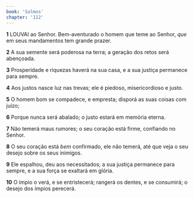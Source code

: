 ```yaml
---
book: 'Salmos'
chapter: '112'
---
```


**1** LOUVAI ao Senhor. Bem-aventurado o homem que teme ao Senhor, _que_ em seus mandamentos tem grande prazer.

**2** A sua semente será poderosa na terra; a geração dos retos será abençoada.

**3** Prosperidade e riquezas haverá na sua casa, e a sua justiça permanece para sempre.

**4** Aos justos nasce luz nas trevas; ele é piedoso, misericordioso e justo.

**5** O homem bom se compadece, e empresta; disporá as suas coisas com juízo;

**6** Porque nunca será abalado; o justo estará em memória eterna.

**7** Não temerá maus rumores; o seu coração está firme, confiando no Senhor.

**8** O seu coração está _bem_ confirmado, ele não temerá, até que veja o seu desejo sobre os seus inimigos.

**9** Ele espalhou, deu aos necessitados; a sua justiça permanece para sempre, e a sua força se exaltará em glória.

**10** O ímpio o verá, e se entristecerá; rangerá os dentes, e se consumirá; o desejo dos ímpios perecerá.
